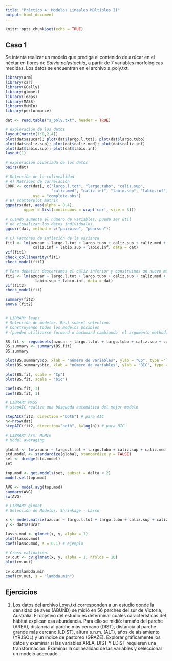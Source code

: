 ```yaml
---
title: "Práctico 4. Modelos Lineales Múltiples II"
output: html_document
---
```


```r
knitr::opts_chunk$set(echo = TRUE)
```

## Caso 1

Se intenta realizar un modelo que prediga el contenido de azúcar en el néctar en flores de *Salvia polystachia*, a partir de 7 variables morfológicas medidas. Los datos se encuentran en el archivo  s_poly.txt.

```R
library(arm)
library(car)
library(GGally)
library(glmnet)
library(leaps)
library(MASS) 
library(MuMIn)
library(performance)

dat <- read.table("s_poly.txt", header = TRUE)

# exploración de los datos
layout(matrix(1:8,2,4))
plot(dat$azucar); plot(dat$largo.l.tot); plot(dat$largo.tubo) 
plot(dat$caliz.sup); plot(dat$caliz.med); plot(dat$caliz.inf) 
plot(dat$labio.sup); plot(dat$labio.inf)
layout(1)

# exploración bivariada de los datos
pairs(dat)

# Detección de la colinealidad
# A) Matrices de correlación
CORR <- cor(dat[, c("largo.l.tot", "largo.tubo", "caliz.sup",
                    "caliz.med", "caliz.inf", "labio.sup", "labio.inf")], 
            use = "complete.obs") 
# B) scatterplot matrix
ggpairs(dat, aes(alpha = 0.4), 
        upper = list(continuous = wrap('cor', size = 3)))

# cuando aumenta el número de variables, puede ser útil
# no visualizar los datos individuales
ggcorr(dat, method = c("pairwise", "pearson"))

# C) Factores de inflación de la varianza
fit1 <- lm(azucar ~ largo.l.tot + largo.tubo + caliz.sup + caliz.med +
            caliz.inf + labio.sup + labio.inf, data = dat)
vif(fit1)	
check_collinearity(fit1)
ckeck_model(fit1)

# Para debatir: descartamos el cáliz inferior y construimos un nuevo modelo
fit2 <- lm(azucar ~ largo.l.tot + largo.tubo + caliz.sup + caliz.med + 
             labio.sup + labio.inf, data = dat)
vif(fit2)
check_model(fit)

summary(fit2)
anova (fit2)


# LIBRARY leaps
# Selección de modelos. Best subset selection.
# Construyendo todos los modelos posibles
# (pueden utilizarse forward o backward cambiando  el argumento method)

BS.fit <- regsubsets(azucar ~ largo.l.tot + largo.tubo + caliz.sup + caliz.med + labio.sup + labio.inf, data = dat, method = "exhaustive")
BS.summary <- summary(BS.fit)
BS.summary

plot(BS.summary$cp, xlab = "número de variables", ylab = "Cp", type ="l")
plot(BS.summary$bic, xlab = "número de variables", ylab = "BIC", type ="l")

plot(BS.fit, scale = "Cp")
plot(BS.fit, scale = "bic")

coef(BS.fit, 3)
coef(BS.fit, 1)

# LIBRARY MASS
# stepAIC realiza una búsqueda automática del mejor modelo 

stepAIC(fit2, direction ="both") # para AIC
n<-nrow(dat)
stepAIC(fit2, direction="both", k=log(n)) # para BIC

# LIBRARY Arm; MuMIn
# Model averaging

global <- lm(azucar ~ largo.l.tot + largo.tubo + caliz.sup + caliz.med + labio.sup + labio.inf, data = dat, na.action = na.fail)
std.model <- standardize(global, standardize.y = FALSE)
set <- dredge(std.model)
set

top.mod <- get.models(set, subset = delta < 2)
model.sel(top.mod)

AVG <- model.avg(top.mod)
summary(AVG)
sw(AVG)

# LIBRARY glmnet
# Selección de Modelos. Shrinkage - Lasso

x <- model.matrix(azucar ~ largo.l.tot + largo.tubo + caliz.sup + caliz.med + labio.sup + labio.inf, data = dat)[,-1]
y <- dat$azucar

lasso.mod <- glmnet(x, y, alpha = 1)
plot(lasso.mod)
coef(lasso.mod, s = 0.1) # ejemplo

# Cross validation.
cv.out <- cv.glmnet(x, y, alpha = 1, nfolds = 10)
plot(cv.out)

cv.out$lambda.min
coef(cv.out, s = "lambda.min")
```

## Ejercicios

1. Los datos del archivo Loyn.txt corresponden a un estudio donde la densidad de aves (ABUND) se midió en 56 parches del sur de Victoria, Australia. El objetivo del estudio es determinar cuáles características del hábitat explican esa abundancia. Para ello se midió: tamaño del parche (AREA), distancia al parche más cercano (DIST), distancia al parche grande más cercano (LDIST), altura s.n.m. (ALT), años de aislamiento (YR.ISOL) y un índice de pastoreo (GRAZE). Explorar gráficamente los datos y examinar si las variables AREA, DIST Y LDIST requieren una transformación. Examinar la colinealidad de las variables y seleccionar un modelo adecuado.   

